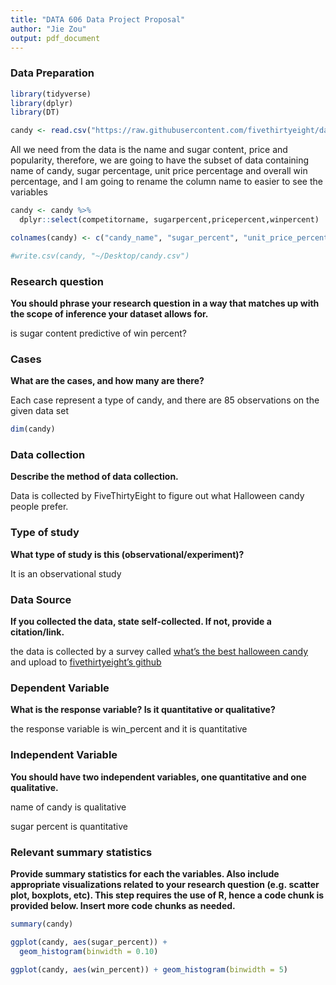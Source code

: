 ```yaml
---
title: "DATA 606 Data Project Proposal"
author: "Jie Zou"
output: pdf_document
---
```


### Data Preparation

```r
library(tidyverse)
library(dplyr)
library(DT)

candy <- read.csv("https://raw.githubusercontent.com/fivethirtyeight/data/master/candy-power-ranking/candy-data.csv")
```
All we need from the data is the name and sugar content, price and popularity, therefore, we are going to have the subset of data containing name of candy, sugar percentage, unit price percentage and overall win percentage, and I am going to rename the column name to easier to see the variables
```r
candy <- candy %>% 
  dplyr::select(competitorname, sugarpercent,pricepercent,winpercent)

colnames(candy) <- c("candy_name", "sugar_percent", "unit_price_percent", "win_percent")

#write.csv(candy, "~/Desktop/candy.csv")
```

### Research question 

**You should phrase your research question in a way that matches up with the scope of inference your dataset allows for.**

  is sugar content predictive of win percent?


### Cases 

**What are the cases, and how many are there?**

  Each case represent a type of candy, and there are 85 observations on the given data set
```r
dim(candy)
```
  

### Data collection 

**Describe the method of data collection.**

  Data is collected by FiveThirtyEight to figure out what Halloween candy people prefer.


### Type of study 

**What type of study is this (observational/experiment)?**

  It is an observational study



### Data Source 

**If you collected the data, state self-collected. If not, provide a citation/link.**

  the data is collected by a survey called [what's the best halloween candy](http://walthickey.com/2017/10/18/whats-the-best-halloween-candy/) and upload to [fivethirtyeight's github](https://github.com/fivethirtyeight/data/tree/master/candy-power-ranking)



### Dependent Variable

**What is the response variable? Is it quantitative or qualitative?**

  the response variable is win_percent and it is quantitative



### Independent Variable

**You should have two independent variables, one quantitative and one qualitative.**

  name of candy is qualitative
  
  sugar percent is quantitative


### Relevant summary statistics 

**Provide summary statistics for each the variables. Also include appropriate visualizations related to your research question (e.g. scatter plot, boxplots, etc). This step requires the use of R, hence a code chunk is provided below. Insert more code chunks as needed.**

```r
summary(candy)
```

```r
ggplot(candy, aes(sugar_percent)) +
  geom_histogram(binwidth = 0.10)
```
```r
ggplot(candy, aes(win_percent)) + geom_histogram(binwidth = 5)
```

